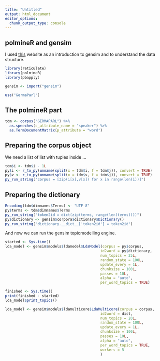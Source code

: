 ```yaml
---
title: "Untitled"
output: html_document
editor_options: 
  chunk_output_type: console
---
```


## polmineR and gensim

I used [this](https://www.machinelearningplus.com/nlp/topic-modeling-gensim-python/) website as an introduction to gensim and to understand the data structure.

```r
library(reticulate)
library(polmineR)
library(pbapply)
```

```r
gensim <- import("gensim")
```


```r
use("GermaParl")
```


## The polmineR part

```r
tdm <- corpus("GERMAPARL") %>%
  as.speeches(s_attribute_name = "speaker") %>%
  as.TermDocumentMatrix(p_attribute = "word")
```


## Preparing the corpus object

We need a list of list with tuples inside ... 

```r
tdm$i <- tdm$i - 1L
py$i <- r_to_py(unname(split(x = tdm$i, f = tdm$j)), convert = TRUE)
py$v <- r_to_py(unname(split(x = tdm$v, f = tdm$j)), convert = TRUE)
py_run_string("corpus = [zip(i[x],v[x]) for x in range(len(i))]")
``` 


## Preparing the dictionary

```r
Encoding(tdm$dimnames$Terms) <- "UTF-8"
py$terms <- tdm$dimnames$Terms
py_run_string("token2id = dict(zip(terms, range(len(terms))))")
py$dictionary <- gensim$corpora$dictionary$Dictionary()
py_run_string("dictionary.__dict__['token2id'] = token2id")
```

And now we can run the gensim topicmodelling engine.

```r
started <- Sys.time()
lda_model <- gensim$models$ldamodel$LdaModel(corpus = py$corpus,
                                            id2word = py$dictionary,
                                            num_topics = 25L, 
                                            random_state = 100L,
                                            update_every = 1L,
                                            chunksize = 100L,
                                            passes = 10L,
                                            alpha = "auto",
                                            per_word_topics = TRUE)

finished <- Sys.time()
print(finished - started)
lda_model$print_topics()
```


```r
lda_model <- gensim$models$ldamulticore$LdaMulticore(corpus = corpus,
                                            id2word = dict,
                                            num_topics = 20L, 
                                            random_state = 100L,
                                            update_every = 1L,
                                            chunksize = 100L,
                                            passes = 10L,
                                            alpha = "auto",
                                            per_word_topics = TRUE,
                                            workers = 5
                                            )

```
